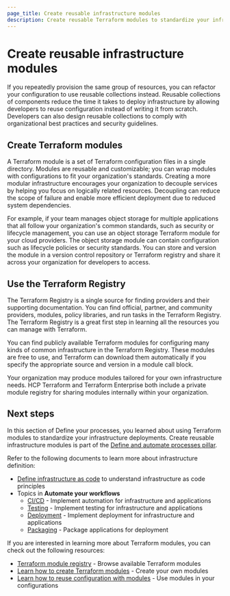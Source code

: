 ```yaml
---
page_title: Create reusable infrastructure modules
description: Create reusable Terraform modules to standardize your infrastructure deployments and reduce configuration duplication.
---
```


# Create reusable infrastructure modules

If you repeatedly provision the same group of resources, you can refactor your configuration to use reusable collections instead. Reusable collections of components reduce the time it takes to deploy infrastructure by allowing developers to reuse configuration instead of writing it from scratch. Developers can also design reusable collections to comply with organizational best practices and security guidelines.

## Create Terraform modules

A Terraform module is a set of Terraform configuration files in a single directory. Modules are reusable and customizable; you can wrap modules with configurations to fit your organization's standards. Creating a more modular infrastructure encourages your organization to decouple services by helping you focus on logically related resources. Decoupling can reduce the scope of failure and enable more efficient deployment due to reduced system dependencies.

For example, if your team manages object storage for multiple applications that all follow your organization's common standards, such as security or lifecycle management, you can use an object storage Terraform module for your cloud providers. The object storage module can contain configuration such as lifecycle policies or security standards. You can store and version the module in a version control repository or Terraform registry and share it across your organization for developers to access.

## Use the Terraform Registry

The Terraform Registry is a single source for finding providers and their supporting documentation. You can find official, partner, and community providers, modules, policy libraries, and run tasks in the Terraform Registry. The Terraform Registry is a great first step in learning all the resources you can manage with Terraform.

You can find publicly available Terraform modules for configuring many kinds of common infrastructure in the Terraform Registry. These modules are free to use, and Terraform can download them automatically if you specify the appropriate source and version in a module call block.

Your organization may produce modules tailored for your own infrastructure needs. HCP Terraform and Terraform Enterprise both include a private module registry for sharing modules internally within your organization.

## Next steps

In this section of Define your processes, you learned about using Terraform modules to standardize your infrastructure deployments. Create reusable infrastructure modules is part of the [Define and automate processes pillar](/well-architected-framework/define-and-automate-processes).

Refer to the following documents to learn more about infrastructure definition:

- [Define infrastructure as code](/well-architected-framework/define-and-automate-processes/define/as-code/infrastructure) to understand infrastructure as code principles
- Topics in **Automate your workflows**
  - [CI/CD](/well-architected-framework/define-and-automate-processes/automate/cicd) - Implement automation for infrastructure and applications
  - [Testing](/well-architected-framework/define-and-automate-processes/automate/testing) - Implement testing for infrastructure and applications
  - [Deployment](/well-architected-framework/define-and-automate-processes/automate/deployments) - Implement deployment for infrastructure and applications
  - [Packaging](/well-architected-framework/define-and-automate-processes/automate/packaging) - Package applications for deployment

If you are interested in learning more about Terraform modules, you can check out the following resources:

- [Terraform module registry](https://registry.terraform.io/browse/modules) - Browse available Terraform modules
- [Learn how to create Terraform modules](/terraform/language/modules/develop) - Create your own modules
- [Learn how to reuse configuration with modules](/terraform/tutorials/modules) - Use modules in your configurations 